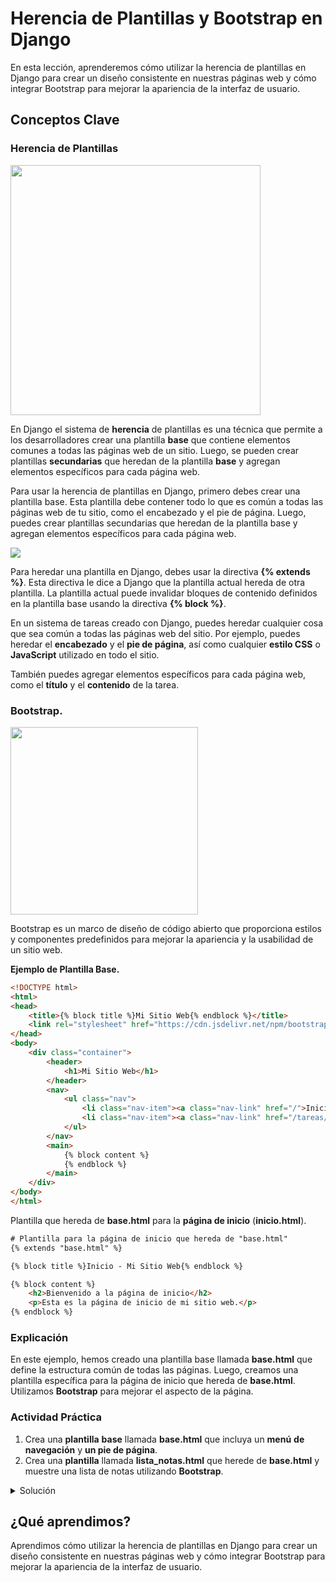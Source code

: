# Herencia de Plantillas y Bootstrap en Django

En esta lección, aprenderemos cómo utilizar la herencia de plantillas en Django para crear un diseño consistente en nuestras páginas web y cómo integrar Bootstrap para mejorar la apariencia de la interfaz de usuario.

## Conceptos Clave

### Herencia de Plantillas

![](images/herencia%20de%20plantillas.png){fig-align="center" width="400"}

En Django el sistema de **herencia** de plantillas es una técnica que permite a los desarrolladores crear una plantilla **base** que contiene elementos comunes a todas las páginas web de un sitio. Luego, se pueden crear plantillas **secundarias** que heredan de la plantilla **base** y agregan elementos específicos para cada página web.

Para usar la herencia de plantillas en Django, primero debes crear una plantilla base. Esta plantilla debe contener todo lo que es común a todas las páginas web de tu sitio, como el encabezado y el pie de página. Luego, puedes crear plantillas secundarias que heredan de la plantilla base y agregan elementos específicos para cada página web.

![](images/herencia%20de%20plantillas%202.png){fig-align="center"}

Para heredar una plantilla en Django, debes usar la directiva **{% extends %}**. Esta directiva le dice a Django que la plantilla actual hereda de otra plantilla. La plantilla actual puede invalidar bloques de contenido definidos en la plantilla base usando la directiva **{% block %}**.

En un sistema de tareas creado con Django, puedes heredar cualquier cosa que sea común a todas las páginas web del sitio. Por ejemplo, puedes heredar el **encabezado** y el **pie de página**, así como cualquier **estilo CSS** o **JavaScript** utilizado en todo el sitio.

También puedes agregar elementos específicos para cada página web, como el **título** y el **contenido** de la tarea.

### Bootstrap.

![](images/bootstrap.png){fig-align="center" width="300"}

Bootstrap es un marco de diseño de código abierto que proporciona estilos y componentes predefinidos para mejorar la apariencia y la usabilidad de un sitio web.

**Ejemplo de Plantilla Base.**

``` html
<!DOCTYPE html>
<html>
<head>
    <title>{% block title %}Mi Sitio Web{% endblock %}</title>
    <link rel="stylesheet" href="https://cdn.jsdelivr.net/npm/bootstrap@5.2.3/dist/css/bootstrap.min.css">
</head>
<body>
    <div class="container">
        <header>
            <h1>Mi Sitio Web</h1>
        </header>
        <nav>
            <ul class="nav">
                <li class="nav-item"><a class="nav-link" href="/">Inicio</a></li>
                <li class="nav-item"><a class="nav-link" href="/tareas/">Tareas</a></li>
            </ul>
        </nav>
        <main>
            {% block content %}
            {% endblock %}
        </main>
    </div>
</body>
</html>
```

Plantilla que hereda de **base.html** para la **página de inicio** (**inicio.html**).

``` html
# Plantilla para la página de inicio que hereda de "base.html"
{% extends "base.html" %}

{% block title %}Inicio - Mi Sitio Web{% endblock %}

{% block content %}
    <h2>Bienvenido a la página de inicio</h2>
    <p>Esta es la página de inicio de mi sitio web.</p>
{% endblock %}
```

### Explicación

En este ejemplo, hemos creado una plantilla base llamada **base.html** que define la estructura común de todas las páginas. Luego, creamos una plantilla específica para la página de inicio que hereda de **base.html**. Utilizamos **Bootstrap** para mejorar el aspecto de la página.

:::{.callout-tip}
### Actividad Práctica

1.  Crea una **plantilla** **base** llamada **base.html** que incluya un **menú** **de navegación** y **un pie de página**.
2.  Crea una **plantilla** llamada **lista_notas.html** que herede de **base.html** y muestre una lista de notas utilizando **Bootstrap**.
:::

<details>

<summary>Solución</summary>

**Creación de Plantillas Base y Específica en Django**

**Resumen:**

En esta actividad práctica, se crearán plantillas en Django. Primero, se creará una plantilla base llamada **base.html** que contendrá un menú de navegación y un pie de página. Luego, se creará una plantilla específica llamada **lista_notas.html** que heredará de **base.html** y mostrará una lista de notas utilizando Bootstrap.

**Código:**

1. **Crear la Plantilla Base **base.html:**

   En la carpeta de plantillas de tu aplicación (**artículos** en este ejemplo), crea un archivo llamado **base.html** con el siguiente contenido:

   ```html
   <!DOCTYPE html>
   <html lang="es">
   <head>
       <meta charset="UTF-8">
       <title>{% block title %}Título por Defecto{% endblock %}</title>
       <!-- Agregar enlaces a Bootstrap y otros recursos aquí -->
   </head>
   <body>
       <nav class="navbar navbar-expand-lg navbar-light bg-light">
           <a class="navbar-brand" href="#">Mi Aplicación de Notas</a>
           <button class="navbar-toggler" type="button" data-toggle="collapse" data-target="#navbarNav" aria-controls="navbarNav" aria-expanded="false" aria-label="Toggle navigation">
               <span class="navbar-toggler-icon"></span>
           </button>
           <div class="collapse navbar-collapse" id="navbarNav">
               <ul class="navbar-nav">
                   <li class="nav-item active">
                       <a class="nav-link" href="#">Inicio <span class="sr-only">(current)</span></a>
                   </li>
                   <li class="nav-item">
                       <a class="nav-link" href="#">Notas</a>
                   </li>
                   <!-- Agregar más elementos de menú si es necesario -->
               </ul>
           </div>
       </nav>

       <div class="container">
           {% block content %}{% endblock %}
       </div>

       <footer class="footer mt-auto py-3">
           <div class="container">
               <span class="text-muted">© 2023 Mi Aplicación de Notas</span>
           </div>
       </footer>
       <!-- Agregar enlaces a Bootstrap y otros recursos aquí -->
   </body>
   </html>
```
**Crear la Plantilla Específica lista_notas.html:**

Crea un archivo llamado lista_notas.html en la misma carpeta de plantillas de tu aplicación ("artículos" en este ejemplo). Esta plantilla heredará de base.html y mostrará una lista de notas utilizando Bootstrap:

```html

    {% extends "base.html" %}

    {% block title %}Lista de Notas{% endblock %}

    {% block content %}
        <h1>Lista de Notas</h1>
        <ul class="list-group">
            {% for nota in notas %}
                <li class="list-group-item">{{ nota.titulo }}</li>
                <p class="list-group-item">{{ nota.contenido }}</p>
            {% endfor %}
        </ul>
    {% endblock %}
```
**Explicación**:

1. Hemos creado una plantilla base llamada "base.html" que incluye un menú de navegación en la parte superior y un pie de página en la parte inferior. Esta plantilla utiliza Bootstrap para el estilo del menú y el pie de página.

2. Luego, hemos creado una plantilla específica llamada "lista_notas.html" que hereda de "base.html" utilizando {% extends "base.html" %}. Esto significa que "lista_notas.html" incluirá todo el contenido de "base.html".

3. En "lista_notas.html," hemos definido bloques {% block … %} para personalizar el título de la página ("Lista de Notas") y el contenido de la lista de notas. Dentro del bloque de contenido, iteramos sobre las notas y las mostramos utilizando clases de Bootstrap para dar formato a la lista.

</details>

## ¿Qué aprendimos?

Aprendimos cómo utilizar la herencia de plantillas en Django para crear un diseño consistente en nuestras páginas web y cómo integrar Bootstrap para mejorar la apariencia de la interfaz de usuario.